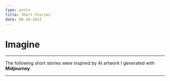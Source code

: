 ```yaml
---
type: posts
title: Short Stories
date: 09-16-2022
---
```


# Imagine

---

The following short stories were inspired by AI artwork I generated with **Midjourney**.

---
